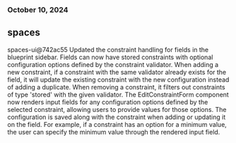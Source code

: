 ### October 10, 2024
## spaces

spaces-ui@742ac55
Updated the constraint handling for fields in the blueprint sidebar. Fields can now have stored constraints with optional configuration options defined by the constraint validator. When adding a new constraint, if a constraint with the same validator already exists for the field, it will update the existing constraint with the new configuration instead of adding a duplicate. When removing a constraint, it filters out constraints of type 'stored' with the given validator. The EditConstraintForm component now renders input fields for any configuration options defined by the selected constraint, allowing users to provide values for those options. The configuration is saved along with the constraint when adding or updating it on the field. For example, if a constraint has an option for a minimum value, the user can specify the minimum value through the rendered input field.